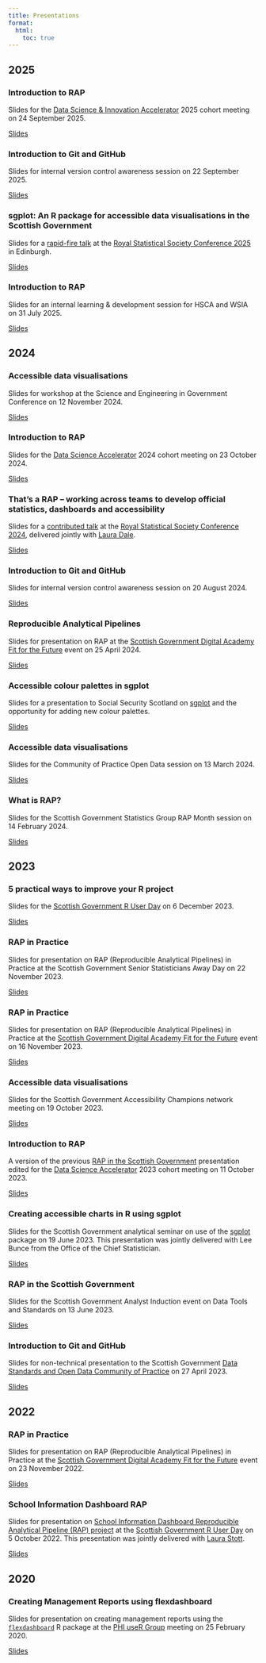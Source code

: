 ```yaml
---
title: Presentations
format: 
  html:
    toc: true
---
```


## 2025

### Introduction to RAP

Slides for the [Data Science & Innovation Accelerator](https://digitalacademy.gov.scot/courses/data-science-innovation-accelerator/) 2025 cohort meeting on 24 September 2025.

[Slides](../2025-09-24_rap-dsap/slides.html){.external target="_blank"}


### Introduction to Git and GitHub

Slides for internal version control awareness session on 22 September 2025.

[Slides](../2025-09-22_version-control/slides.html){.external target="_blank"}

### sgplot: An R package for accessible data visualisations in the Scottish Government

Slides for a [rapid-fire talk](https://virtual.oxfordabstracts.com/event/40660/submission/333) at the [Royal Statistical Society Conference 2025](https://rss.org.uk/training-events/conference-2025/) in Edinburgh. 

[Slides](../2025-09-03_rss-conference/slides.html){.external target="_blank"}


### Introduction to RAP

Slides for an internal learning & development session for HSCA and WSIA on 31 July 2025.

[Slides](../2025-07-31_rap-intro/slides.html){.external target="_blank"}

## 2024

### Accessible data visualisations

Slides for workshop at the Science and Engineering in Government Conference on 12 November 2024.

[Slides](../2024-11-12_accessible-data-vis/slides.html){.external target="_blank"}


### Introduction to RAP

Slides for the [Data Science Accelerator](https://www.gov.scot/publications/data-science-accelerator/) 2024 cohort meeting on 23 October 2024.

[Slides](../2024-10-23_RAP-DSAP/slides.html){.external target="_blank"}

### That's a RAP – working across teams to develop official statistics, dashboards and accessibility

Slides for a [contributed talk](https://virtual.oxfordabstracts.com/#/event/6693/submission/161) at the [Royal Statistical Society Conference 2024](https://rss.org.uk/training-events/conference-2024/), delivered jointly with [Laura Dale](https://github.com/laura-dale). 

[Slides](https://github.com/alice-hannah/presentations-and-blogs/raw/main/2024-09-03_rss-conference/thats-a-rap.pptx){.download target="_blank"}

### Introduction to Git and GitHub

Slides for internal version control awareness session on 20 August 2024.

[Slides](../2024-08-20_version-control/slides.html){.external target="_blank"}

### Reproducible Analytical Pipelines

Slides for presentation on RAP at the [Scottish Government Digital Academy Fit for the Future](https://digitalacademy.arlo.co/courses/112-fit-for-the-future-leading-a-modern-statistical-service?e=2f5fd1d61f1240239af248e29ede693d) event on 25 April 2024.

[Slides](../2024-04-25_fit-for-the-future/slides.html){.external target="_blank"}

### Accessible colour palettes in sgplot

Slides for a presentation to Social Security Scotland on [sgplot](https://scotgovanalysis.github.io/sgplot/) and the opportunity for adding new colour palettes.

[Slides](../2024-04-11_sgplot-colour-palettes/slides.html){.external target="_blank"}

### Accessible data visualisations

Slides for the Community of Practice Open Data session on 13 March 2024.

[Slides](../2024-03-13_accessible-data-vis/slides.html){.external target="_blank"}

### What is RAP?

Slides for the Scottish Government Statistics Group RAP Month session on 14 February 2024.

[Slides](../2024-02-14_rap-month/slides.html){.external target="_blank"}


## 2023

### 5 practical ways to improve your R project

Slides for the [Scottish Government R User Day](https://datasciencescotland.github.io/R-user-day-talks/2023-12-06/agenda.html) on 6 December 2023.

[Slides](../2023-12-06_r-user-day/slides.html){.external target="_blank"}


### RAP in Practice

Slides for presentation on RAP (Reproducible Analytical Pipelines) in Practice at the Scottish Government Senior Statisticians Away Day on 22 November 2023.

[Slides](../2023-11-22_senior-stats/slides.html){.external target="_blank"}


### RAP in Practice

Slides for presentation on RAP (Reproducible Analytical Pipelines) in Practice at the [Scottish Government Digital Academy Fit for the Future](https://digitalacademy.arlo.co/courses/112-fit-for-the-future-leading-a-modern-statistical-service?e=2f5fd1d61f1240239af248e29ede693d) event on 16 November 2023.

[Slides](../2023-11_fit-for-the-future/slides_fftf.html){.external target="_blank"}


### Accessible data visualisations

Slides for the Scottish Government Accessibility Champions network meeting on 19 October 2023.

[Slides](../2023-10-19_accessible-data-vis/slides.html){.external target="_blank"}

### Introduction to RAP

A version of the previous [RAP in the Scottish Government](#rap-in-the-scottish-government) presentation edited for the [Data Science Accelerator](https://www.gov.scot/publications/data-science-accelerator/) 2023 cohort meeting on 11 October 2023.

[Slides](../2023-10-11_RAP-DSAP/slides.html){.external target="_blank"}

### Creating accessible charts in R using sgplot

Slides for the Scottish Government analytical seminar on use of the [sgplot](https://datasciencescotland.github.io/sgplot/) package on 19 June 2023. This presentation was jointly delivered with Lee Bunce from the Office of the Chief Statistician.

[Slides](../2023-06-19_sgplot/slides.html){.external target="_blank"}

### RAP in the Scottish Government

Slides for the Scottish Government Analyst Induction event on Data Tools and Standards on 13 June 2023.

[Slides](../2023-06-13_RAP-in-SG/slides.html){.external target="_blank"}

### Introduction to Git and GitHub

Slides for non-technical presentation to the Scottish Government [Data Standards and Open Data Community of Practice](https://www.eventbrite.co.uk/e/git-and-github-for-reproducible-data-analysis-tickets-558593497187) on 27 April 2023.

[Slides](../2023-04-27_git-github-intro/slides.html){.external target="_blank"}

## 2022

### RAP in Practice

Slides for presentation on RAP (Reproducible Analytical Pipelines) in Practice at the [Scottish Government Digital Academy Fit for the Future](https://digitalacademy.arlo.co/courses/112-fit-for-the-future-leading-a-modern-statistical-service?e=2f5fd1d61f1240239af248e29ede693d) event on 23 November 2022.

[Slides](https://github.com/alice-hannah/presentations-and-blogs/raw/main/2022-11-23_fit-for-the-future/rap-in-practice.pptx){.download target="_blank"}

### School Information Dashboard RAP

Slides for presentation on [School Information Dashboard Reproducible Analytical Pipeline (RAP) project](https://github.com/DataScienceScotland/school-information-dashboard) at the [Scottish Government R User Day](https://github.com/DataScienceScotland/R-user-day-talks) on 5 October 2022. This presentation was jointly delivered with [Laura Stott](https://github.com/LauraStott). 

[Slides](https://github.com/alice-hannah/presentations-and-blogs/raw/main/2022-10-05_school-information-dashboard-rap/school-information-dashboard-rap.pptx){.download target="_blank"}

## 2020

### Creating Management Reports using flexdashboard

Slides for presentation on creating management reports using the [`flexdashboard`](https://rmarkdown.rstudio.com/flexdashboard/) R package at the [PHI useR Group](https://github.com/Public-Health-Scotland/PHI-useR-group) meeting on 25 February 2020.

[Slides](../2020-02-25_flexdashboard/slides.html){.external target="_blank"}
